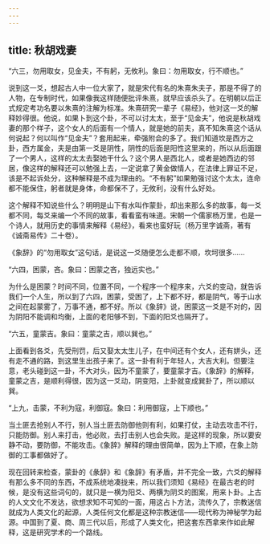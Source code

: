 ```yaml
---
---
---
```

title: 秋胡戏妻
---




“六三，勿用取女，见金夫，不有躬，无攸利。象曰：勿用取女，行不顺也。”

说到这一爻，想起古人中一位大家了，就是宋代有名的朱熹朱夫子，那是不得了的人物，在专制时代，如果像我这样随便批评朱熹，就早应该杀头了。在明朝以后正式规定考功名要以朱熹的注解为标准。朱熹研究一辈子《易经》，他对这一爻的解释妙得很。他说，如果卜到这个卦，不可以讨太太，至于“见金夫”，他说是秋胡戏妻的那个样子，这个女人的后面有一个情人，就是她的前夫，真不知朱熹这个话从何说起？何以叫作“见金夫”？套用起来，牵强附会的多了。我们知道坎是西方之卦，西方属金，夫是由第一爻是阴性，阴性的后面是阳性这里来的，所以从后面跟了一个男人，这样的太太去娶她干什么？这个男人是西北人，或者是她西边的邻居，像这样的解释还可以勉强上去，一定说拿了黄金做情人，在法律上罪证不足，该是不起诉处分，这种解释是不成为理由的。“不有躬”如果勉强讨这个太太，连命都不能保住，躬者就是身体，命都保不了，无攸利，没有什么好处。

这个解释不知说些什么？明明是山下有水叫作蒙卦，却出来那么多的故事，每一爻都不同，每爻来编一个不同的故事，看看蛮有味道。宋朝一个儒家杨万里，也是一个诗人，就用历史的事情来解释《易经》，看来也蛮好玩（杨万里字诚斋，著有《诚斋易传》二十卷）。

《象辞》的“勿用取女”这句话，是说这一爻随便怎么走都不顺，坎坷很多……

“六四，困蒙，吝。象曰：困蒙之吝，独远实也。”

为什么是困蒙？时间不同，位置不同，一个程序一个程序来，六爻的变动，就告诉我们一个人生，所以到了六四，困蒙，受困了，上下都不好，都是阴气，等于山水之间在起蒙雾了，万事不通，都不好。所以《象辞》说，困蒙这一爻是不对的，因为阴阳不能调和均衡，上面的老阳够不到，下面的阳爻也隔开了。

“六五，童蒙吉。象曰：童蒙之吉，顺以巽也。”

上面看到各爻，先受刑罚，后又娶太太生儿子，在中间还有个女人，还有姘头，还有走不通的路，到这里生出孩子来了。这一卦有利于年轻人，大吉大利。但要注意，老头碰到这一卦，不大对头，因为不童蒙了，要童蒙才吉。《象辞》的解释，童蒙之吉，是顺利得很，因为这一爻动，阴变阳，上卦就变成巽卦了，所以顺以巽。

“上九，击蒙，不利为寇，利御寇。象曰：利用御寇，上下顺也。”

当土匪去抢别人不行，别人当土匪去防御他则有利，如果打仗，主动去攻击不行，只能防御。别人来打击，他必败，去打击别人也会失败。是这样的现象，所以要安静不动，要防御，不能攻击。《象辞》解释的理由很简单，因为上下顺，在象上防御的工事都做好了。

现在回转来检查，蒙卦的《彖辞》和《象辞》有矛盾，并不完全一致，六爻的解释有那么多不同的东西，不成系统地凑拢来，所以我们须知《易经》在最古老的时候，是没有这些词句的，就只是一横为阳爻、两横为阴爻的图案，用来卜卦。上古的人文文化不发达，欲想求知不可知的一面，用这占卜方法，流传久了，宗教迷信就成为人类文化的起源，人类任何文化都是这种宗教迷信——现代称为神秘学为起源。中国到了夏、商、周三代以后，形成了人类文化，把这套东西拿来作如此解释，这是研究学术的一个路线。